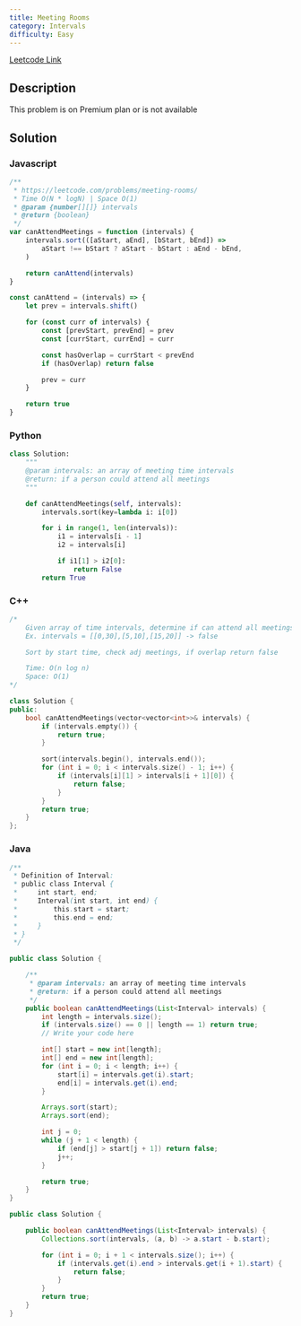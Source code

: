 ```yaml
---
title: Meeting Rooms
category: Intervals
difficulty: Easy
---
```


<Callout>

[Leetcode Link](https://leetcode.com/problems/meeting-rooms)

</Callout>

## Description

This problem is on Premium plan or is not available

## Solution

### Javascript

```javascript
/**
 * https://leetcode.com/problems/meeting-rooms/
 * Time O(N * logN) | Space O(1)
 * @param {number[][]} intervals
 * @return {boolean}
 */
var canAttendMeetings = function (intervals) {
	intervals.sort(([aStart, aEnd], [bStart, bEnd]) =>
		aStart !== bStart ? aStart - bStart : aEnd - bEnd,
	)

	return canAttend(intervals)
}

const canAttend = (intervals) => {
	let prev = intervals.shift()

	for (const curr of intervals) {
		const [prevStart, prevEnd] = prev
		const [currStart, currEnd] = curr

		const hasOverlap = currStart < prevEnd
		if (hasOverlap) return false

		prev = curr
	}

	return true
}
```

### Python

```python
class Solution:
    """
    @param intervals: an array of meeting time intervals
    @return: if a person could attend all meetings
    """

    def canAttendMeetings(self, intervals):
        intervals.sort(key=lambda i: i[0])

        for i in range(1, len(intervals)):
            i1 = intervals[i - 1]
            i2 = intervals[i]

            if i1[1] > i2[0]:
                return False
        return True

```

### C++

```cpp
/*
    Given array of time intervals, determine if can attend all meetings
    Ex. intervals = [[0,30],[5,10],[15,20]] -> false

    Sort by start time, check adj meetings, if overlap return false

    Time: O(n log n)
    Space: O(1)
*/

class Solution {
public:
    bool canAttendMeetings(vector<vector<int>>& intervals) {
        if (intervals.empty()) {
            return true;
        }

        sort(intervals.begin(), intervals.end());
        for (int i = 0; i < intervals.size() - 1; i++) {
            if (intervals[i][1] > intervals[i + 1][0]) {
                return false;
            }
        }
        return true;
    }
};

```

### Java

```java
/**
 * Definition of Interval:
 * public class Interval {
 *     int start, end;
 *     Interval(int start, int end) {
 *         this.start = start;
 *         this.end = end;
 *     }
 * }
 */

public class Solution {

    /**
     * @param intervals: an array of meeting time intervals
     * @return: if a person could attend all meetings
     */
    public boolean canAttendMeetings(List<Interval> intervals) {
        int length = intervals.size();
        if (intervals.size() == 0 || length == 1) return true;
        // Write your code here

        int[] start = new int[length];
        int[] end = new int[length];
        for (int i = 0; i < length; i++) {
            start[i] = intervals.get(i).start;
            end[i] = intervals.get(i).end;
        }

        Arrays.sort(start);
        Arrays.sort(end);

        int j = 0;
        while (j + 1 < length) {
            if (end[j] > start[j + 1]) return false;
            j++;
        }

        return true;
    }
}

public class Solution {

    public boolean canAttendMeetings(List<Interval> intervals) {
        Collections.sort(intervals, (a, b) -> a.start - b.start);

        for (int i = 0; i + 1 < intervals.size(); i++) {
            if (intervals.get(i).end > intervals.get(i + 1).start) {
                return false;
            }
        }
        return true;
    }
}

```
